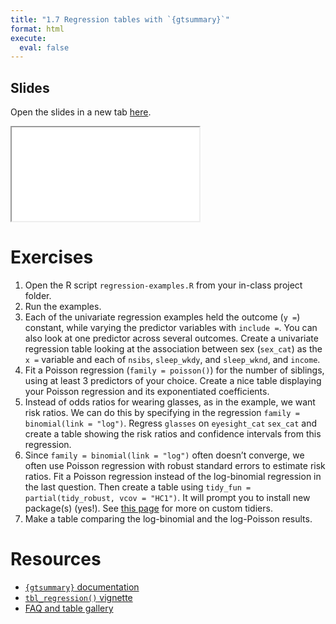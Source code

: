 ```yaml
---
title: "1.7 Regression tables with `{gtsummary}`"
format: html
execute: 
  eval: false
---
```


## Slides

Open the slides in a new tab [here](slides/07-regression.qmd){target="_blank"}.

<div>

```{=html}
<iframe class="slide-deck" src="slides/07-regression.html"></iframe>
```

</div>

# Exercises

1.  Open the R script `regression-examples.R` from your in-class project folder.
2.  Run the examples.
3.  Each of the univariate regression examples held the outcome (`y =`) constant, while varying the predictor variables with `include =`. You can also look at one predictor across several outcomes. Create a univariate regression table looking at the association between sex (`sex_cat`) as the `x =` variable and each of `nsibs`, `sleep_wkdy`, and `sleep_wknd`, and `income`.
4.  Fit a Poisson regression (`family = poisson()`) for the number of siblings, using at least 3 predictors of your choice. Create a nice table displaying your Poisson regression and its exponentiated coefficients.
5.  Instead of odds ratios for wearing glasses, as in the example, we want risk ratios. We can do this by specifying in the regression `family = binomial(link = "log")`. Regress `glasses` on `eyesight_cat` `sex_cat` and create a table showing the risk ratios and confidence intervals from this regression.
6.  Since `family = binomial(link = "log")` often doesn't converge, we often use Poisson regression with robust standard errors to estimate risk ratios. Fit a Poisson regression instead of the log-binomial regression in the last question. Then create a table using `tidy_fun = partial(tidy_robust, vcov = "HC1")`. It will prompt you to install new package(s) (yes!). See [this page](https://www.danieldsjoberg.com/gtsummary/reference/custom_tidiers.html) for more on custom tidiers.
7.  Make a table comparing the log-binomial and the log-Poisson results.

# Resources

-   [`{gtsummary}` documentation](https://www.danieldsjoberg.com/gtsummary/)
-   [`tbl_regression()` vignette](https://www.danieldsjoberg.com/gtsummary/articles/tbl_regression.html)
-   [FAQ and table gallery](https://www.danieldsjoberg.com/gtsummary/articles/gallery.html)

<!-- - [`{gt}` documentation](https://gt.rstudio.com/) -->

<!-- - [`{flextable}` documentation](https://ardata-fr.github.io/flextable-book/) -->

<!-- - [`{gtExtras}` documentation](https://jthomasmock.github.io/gtExtras/) -->

<!-- - Discussion [here](https://github.com/quarto-dev/quarto-cli/issues/1556) and [here](https://github.com/davidgohel/flextable/issues/494) about table rendering issues that will be fixed in the next quarto update. -->
